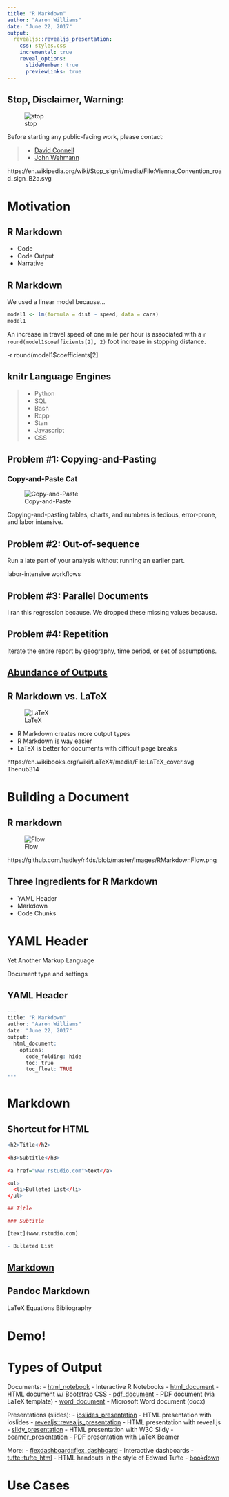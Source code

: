 ```yaml
---
title: "R Markdown"
author: "Aaron Williams"
date: "June 22, 2017"
output:
  revealjs::revealjs_presentation:
    css: styles.css
    incremental: true
    reveal_options:
      slideNumber: true
      previewLinks: true
---
```


## Stop, Disclaimer, Warning:

![stop](images/stop.png)

Before starting any public-facing work, please contact:

> - [David Connell](dconnell@urban.org)
> - [John Wehmann](jwehmann@urban.org)

https://en.wikipedia.org/wiki/Stop_sign#/media/File:Vienna_Convention_road_sign_B2a.svg

# Motivation

## R Markdown

- Code
- Code Output
- Narrative

## R Markdown

We used a linear model because...

```r
model1 <- lm(formula = dist ~ speed, data = cars)
model1
```

An increase in travel speed of one mile per hour is associated with a `r round(model1$coefficients[2], 2)` foot increase in stopping distance. 

-r round(model1$coefficients[2]

## knitr Language Engines
> - Python
> - SQL
> - Bash
> - Rcpp
> - Stan
> - Javascript 
> - CSS

## Problem #1: Copying-and-Pasting

### Copy-and-Paste Cat
![Copy-and-Paste](images/cat.gif)

Copying-and-pasting tables, charts, and numbers is tedious, error-prone, and labor intensive. 

## Problem #2: Out-of-sequence

Run a late part of your analysis without running an earlier part. 

labor-intensive workflows 

## Problem #3: Parallel Documents

I ran this regression because. 
We dropped these missing values because. 

## Problem #4: Repetition

Iterate the entire report by geography, time period, or set of assumptions. 


## [Abundance of Outputs](http://rmarkdown.rstudio.com/gallery.html) {data-background-iframe="http://rmarkdown.rstudio.com/gallery.html"}

## R Markdown vs. LaTeX

![LaTeX](images/latex.png)

- R Markdown creates more output types
- R Markdown is way easier
- LaTeX is better for documents with difficult page breaks 

https://en.wikibooks.org/wiki/LaTeX#/media/File:LaTeX_cover.svg
Thenub314

# Building a Document

## R markdown

![Flow](images/RMarkdownFlow.png)

https://github.com/hadley/r4ds/blob/master/images/RMarkdownFlow.png

## Three Ingredients for R Markdown

- YAML Header
- Markdown
- Code Chunks

# YAML Header

Yet Another Markup Language

Document type and settings

## YAML Header

```r
---
title: "R Markdown"
author: "Aaron Williams"
date: "June 22, 2017"
output: 
  html_document:
    options:     
      code_folding: hide
      toc: true
      toc_float: TRUE 
---  
```

# Markdown

## Shortcut for HTML {#htmlshortcut}

<div id="left">
```r
<h2>Title</h2>
  
<h3>Subtitle</h3>  
  
<a href="www.rstudio.com">text</a>

<ul>
  <li>Bulleted List</li>
</ul>
```
</div>

<div id="right">
```r
## Title

### Subtitle

[text](www.rstudio.com) 

- Bulleted List
```
</div>

## [Markdown](https://stackedit.io/editor) {data-background-iframe="https://stackedit.io/editor"}

## Pandoc Markdown

LaTeX Equations
Bibliography

# Demo!

# Types of Output
Documents:
- [html_notebook](http://rmarkdown.rstudio.com/r_notebooks.html) - Interactive R Notebooks
- [html_document](http://rmarkdown.rstudio.com/html_document_format.html) - HTML document w/ Bootstrap CSS
- [pdf_document](http://rmarkdown.rstudio.com/pdf_document_format.html) - PDF document (via LaTeX template)
- [word_document](http://rmarkdown.rstudio.com/word_document_format.html) - Microsoft Word document (docx)

Presentations (slides):
- [ioslides_presentation](http://rmarkdown.rstudio.com/ioslides_presentation_format.html) - HTML presentation with ioslides
- [revealjs::revealjs_presentation](http://rmarkdown.rstudio.com/revealjs_presentation_format.html) - HTML presentation with reveal.js
- [slidy_presentation](http://rmarkdown.rstudio.com/slidy_presentation_format.html) - HTML presentation with W3C Slidy
- [beamer_presentation](http://rmarkdown.rstudio.com/beamer_presentation_format.html) - PDF presentation with LaTeX Beamer

More:
- [flexdashboard::flex_dashboard](http://rmarkdown.rstudio.com/flexdashboard/) - Interactive dashboards
- [tufte::tufte_html](http://rmarkdown.rstudio.com/tufte_handout_format.html) - HTML handouts in the style of Edward Tufte
- [bookdown](https://bookdown.org/)

# Use Cases











